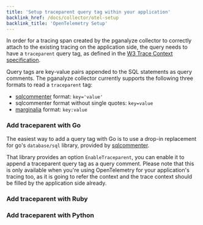 ```yaml
---
title: 'Setup traceparent query tag within your application'
backlink_href: /docs/collector/otel-setup
backlink_title: 'OpenTelemetry Setup'
---
```


In order for a tracing span created by the pganalyze collector to correctly
attach to the existing tracing on the application side, the query needs to have
a `traceparent` query tag, as defined in the [W3 Trace Context specification](https://www.w3.org/TR/trace-context/#traceparent-header).

Query tags are key-value pairs appended to the SQL statements as query comments.
The pganalyze collector currently supports the following three formats to read
a `traceparent` tag:

* [sqlcommenter](https://google.github.io/sqlcommenter/) format: `key='value'`
* sqlcommenter format without single quotes: `key=value`
* [marginalia](https://github.com/basecamp/marginalia) format: `key:value`

### Add traceparent with Go

The easiest way to add a query tag with Go is to use a drop-in replacement for
go's `database/sql` library, provided by [sqlcommenter](https://google.github.io/sqlcommenter/go/database_sql/).

That library provides an option `EnableTraceparent`, you can enable it to append
a traceparent query tag as a query comment. Please note that this is only
available when you're using OpenTelemetry for your application's tracing too, as
it is going to refer the context and the trace context should be filled by the
application side already.

### Add traceparent with Ruby

### Add traceparent with Python

